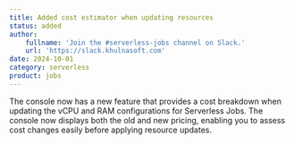 ```yaml
---
title: Added cost estimator when updating resources
status: added
author:
    fullname: 'Join the #serverless-jobs channel on Slack.'
    url: 'https://slack.khulnasoft.com'
date: 2024-10-01
category: serverless
product: jobs
---
```


The console now has a new feature that provides a cost breakdown when updating the vCPU and RAM configurations for Serverless Jobs. The console now displays both the old and new pricing, enabling you to assess cost changes easily before applying resource updates.


